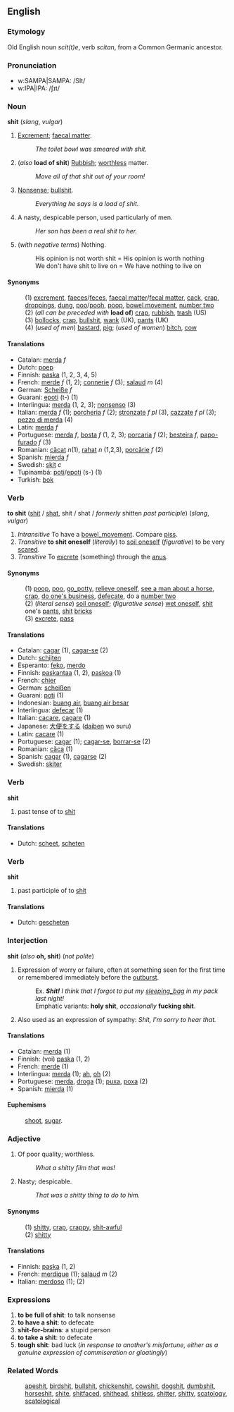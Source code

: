 ==English==
=== Etymology ===
Old English noun ''scit(t)e'', verb ''scitan'', from a Common Germanic ancestor.

=== Pronunciation ===
*w:SAMPA|SAMPA: /SIt/
*w:IPA|IPA: /ʃɪt/

=== Noun ===

'''shit''' (''slang'', ''vulgar'') 

# [[Excrement]]; [[faecal matter]].
#:''The toilet bowl was smeared with shit.''
# (''also'' '''load of shit''') [[Rubbish]]; [[worthless]] matter.
#:''Move all of that shit out of your room!''
# [[Nonsense]]; [[bullshit]].
#:''Everything he says is a load of shit.''
# A nasty, despicable person, used particularly of men.
#:''Her son has been a real shit to her.''
# (''with negative terms'') Nothing.
#:His opinion is not worth shit = His opinion is worth nothing
#:We don't have shit to live on = We have nothing to live on

==== Synonyms ====

:(1) [[excrement]], [[faeces]]/[[feces]], [[faecal matter]]/[[fecal matter]], [[cack]], [[crap]], [[droppings]], [[dung]], [[poo]]/[[pooh]], [[poop]], [[bowel movement]], [[number two]]
:(2) (''all can be preceded with'' '''load of''') [[crap]], [[rubbish]], [[trash]] (US)
:(3) [[bollocks]], [[crap]], [[bullshit]], [[wank]] (UK), [[pants]] (UK)
:(4) (''used of men'') [[bastard]], [[pig]]; (''used of women'') [[bitch]], [[cow]]

==== Translations ====
*Catalan: [[merda]] ''f''
*Dutch: [[poep]]
*Finnish: [[paska]] (1, 2, 3, 4, 5)
*French: [[merde]] ''f'' (1, 2); [[connerie]] ''f'' (3); [[salaud]] ''m'' (4)
*German: [[Scheiße]] ''f''
*Guarani: [[epoti]] (t-) (1)
*Interlingua: [[merda]] (1, 2, 3); [[nonsenso]] (3)
*Italian: [[merda]]  ''f'' (1); [[porcheria]] ''f'' (2); [[stronzate]] ''f pl'' (3), [[cazzate]] ''f pl'' (3); [[pezzo di merda]] (4)
*Latin: [[merda]] ''f''
*Portuguese: [[merda]] ''f'', [[bosta]] ''f'' (1, 2, 3); [[porcaria]] ''f'' (2); [[besteira]] ''f'', [[papo-furado]] ''f'' (3)
*Romanian: [[căcat]] ''n''(1), [[rahat]] ''n'' (1,2,3), [[porcărie]] ''f'' (2)
*Spanish: [[mierda]] ''f''
*Swedish: [[skit]] ''c''
*Tupinambá: [[poti]]/[[epoti]] (s-) (1)
*Turkish: [[bok]]

=== Verb ===

'''to shit''' ([[shit]] / [[shat]], shit / shat / ''formerly'' shitten ''past participle'') (''slang'', ''vulgar'') 

# ''Intransitive'' To have a [[bowel_movement]].  Compare [[piss]].
# ''Transitive'' '''to shit oneself''' (''literally'') to [[soil oneself]] (''figurative'') to be very [[scared]].
# ''Transitive'' To [[excrete]] (something) through the [[anus]].

==== Synonyms ====
:(1) [[poop]], [[poo]], [[go_potty]], [[relieve oneself]], [[see a man about a horse]], [[crap]], [[do one's business]], [[defecate]], do a [[number two]]
:(2) (''literal sense'') [[soil oneself]]; (''figurative sense'') [[wet oneself]], [[shit]] one's [[pants]], [[shit]] [[brick]]s
:(3) [[excrete]], [[pass]]

==== Translations ====
*Catalan: [[cagar]] (1), [[cagar-se]] (2)
*Dutch: [[schijten]]
*Esperanto: [[feko]], [[merdo]]
*Finnish: [[paskantaa]] (1, 2), [[paskoa]] (1)
*French: [[chier]]
*German: [[scheißen]]
*Guarani: [[poti]] (1)
*Indonesian: [[buang air]], [[buang air besar]]
*Interlingua: [[defecar]] (1)
*Italian: [[cacare]], [[cagare]] (1)
*Japanese: [[大便]]をする ([[daiben]] wo suru)
*Latin: [[cacare]] (1)
*Portuguese: [[cagar]] (1); [[cagar-se]], [[borrar-se]] (2)
*Romanian: [[căca]] (1)
*Spanish: [[cagar]] (1), [[cagarse]] (2)
*Swedish: [[skiter]]

=== Verb ===

'''shit'''

# past tense of to [[shit]]

==== Translations ====
*Dutch: [[scheet]], [[scheten]]

=== Verb ===

'''shit'''

# past participle of to [[shit]]

==== Translations ====
*Dutch: [[gescheten]]

=== Interjection ===
'''shit''' (''also'' '''oh, shit''') (''not polite'') 

# Expression of worry or failure, often at something seen for the first time or remembered immediately before the [[outburst]].
#:Ex. '' '''Shit!''' I think that I forgot to put my [[sleeping_bag]] in my pack last night!''
#:Emphatic variants: '''holy shit''', ''occasionally'' '''fucking shit'''.
#Also used as an expression of sympathy: ''Shit, I'm sorry to hear that.''

==== Translations ====
*Catalan: [[merda]] (1)
*Finnish: (voi) [[paska]] (1, 2)
*French: [[merde]] (1)
*Interlingua: [[merda]] (1); [[ah]], [[oh]] (2)
*Portuguese: [[merda]], [[droga]] (1); [[puxa]], [[poxa]] (2)
*Spanish: [[mierda]] (1)

==== Euphemisms ====
:[[shoot]], [[sugar]].

=== Adjective ===
#Of poor quality; worthless.
#:''What a shitty film that was!''
#Nasty; despicable.
#:''That was a shitty thing to do to him.''

====Synonyms====
:(1) [[shitty]], [[crap]], [[crappy]], [[shit-awful]]
:(2) [[shitty]]

====Translations====
*Finnish: [[paska]] (1, 2)
*French: [[merdique]] (1); [[salaud]] ''m'' (2)
*Italian: [[merdoso]] (1); [[ ]] '' '' (2)

===Expressions===

# '''to be full of shit''': to talk nonsense
# '''to have a shit''': to defecate
# '''shit-for-brains''': a stupid person
# '''to take a shit''': to defecate
# '''tough shit''': bad luck (''in response to another's misfortune, either as a genuine expression of commiseration or gloatingly'')

===Related Words===
:[[apeshit]], [[birdshit]], [[bullshit]], [[chickenshit]], [[cowshit]], [[dogshit]], [[dumbshit]], [[horseshit]], [[shite]], [[shitfaced]], [[shithead]], [[shitless]], [[shitter]], [[shitty]], [[scatology]], [[scatological]]